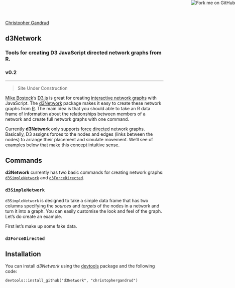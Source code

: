 <title>D3network by christophergandrud</title>

<link rel="stylesheet" href="assets/css/styles.css">

<a href="https://github.com/christophergandrud/d3Network"><img style="position: absolute; top: 0; right: 0; border: 0;" src="https://s3.amazonaws.com/github/ribbons/forkme_right_gray_6d6d6d.png" alt="Fork me on GitHub"></a>

[Christopher Gandrud](http://christophergandrud.blogspot.com/p/biocontact.html)

<section>

# d3Network

### Tools for creating D3 JavaScript directed network graphs from R.

### v0.2


---

<blockquote>Site Under Construction</blockquote>

[Mike Bostock](http://bost.ocks.org/mike/)'s [D3.js](http://d3js.org/) is great for creating [interactive network graphs](http://bl.ocks.org/mbostock/4062045) with JavaScript.  The [d3Network](https://github.com/christophergandrud/d3Network) package makes it easy to create these network graphs from [R](http://www.r-project.org/). The main idea is that you should able to take an R data frame of information about the relationships between members of a network and create full network graphs with one command.

Currently **d3Network** only supports [force directed](http://en.wikipedia.org/wiki/Force-directed_graph_drawing) network graphs. Basically, D3 assigns forces to the nodes and edges (links between the nodes) to arrange their placement and simulate movement. We'll see of examples below that make this concept intuitive sense. 


## Commands

**d3Network** currently has two basic commands for creating network graphs: <a href="#simple"><code>d3SimpleNetwork</code></a> and <a href="#forceDirect"><code>d3ForceDirected</code></a>. 

<h3 id="simple"><code>d3SimpleNetwork</code></h3>

`d3SimpleNetwork` is designed to take a simple data frame that has two columns specifying the *sources* and *targets* of the nodes in a network and turn it into a graph. You can easily customise the look and feel of the graph. Let's do create an example. 

First let's make up some fake data. 

<h3 id="forceDirect"><code>d3ForceDirected</code><h3>


## Installation

You can install *d3Network* using the [devtools](https://github.com/hadley/devtools) package and the following code:

```
devtools::install_github("d3Network", "christophergandrud")
```

</section>

<script src="assets/js/highlight.min.js?20120730"></script>